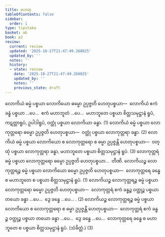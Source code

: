```yaml
---
title: ဟေတု
tableOfContents: false
sidebar:
  order: 1
type: tipitaka
basket: ab
book: p2
review:
  current: review
  updated: '2025-10-27T21:47:49.268025'
  updated_by: ''
  notes: ''
  history:
  - state: review
    date: '2025-10-27T21:47:49.268025'
    updated_by: ''
    notes: ''
    previous_state: draft
---
```



<ReviewStatus review={frontmatter.review} showDetails={true} />

<HypothesisAnnotation frontmatter={frontmatter} />

<DynamicBreadcrumb />

<Division number="140" book="p2" e="ch" v="38" p="98">

<Paragraph number="867" book="p2">
လောကိယံ ဓမ္မံ ပစ္စယာ လောကိယော ဓမ္မော ဥပ္ပဇ္ဇတိ ဟေတုပစ္စယာ—  လောကိယံ ဧကံ ခန္ဓံ ပစ္စယာ …ပေ…  ဧကံ မဟာဘူတံ …ပေ…  မဟာဘူတေ ပစ္စယာ စိတ္တသမုဋ္ဌာနံ ရူပံ, ကဋတ္တာရူပံ, ဥပါဒါရူပံ, ဝတ္ထုံ ပစ္စယာ လောကိယာ ခန္ဓာ. (1)
</Paragraph>

<Paragraph number="868" book="p2">
လောကိယံ ဓမ္မံ ပစ္စယာ လောကုတ္တရော ဓမ္မော ဥပ္ပဇ္ဇတိ ဟေတုပစ္စယာ—  ဝတ္ထုံ ပစ္စယာ လောကုတ္တရာ ခန္ဓာ. (2)
</Paragraph>

<Paragraph number="869" book="p2">
လောကိယံ ဓမ္မံ ပစ္စယာ လောကိယော စ လောကုတ္တရော စ ဓမ္မာ ဥပ္ပဇ္ဇန္တိ ဟေတုပစ္စယာ—  ဝတ္ထုံ ပစ္စယာ လောကုတ္တရာ ခန္ဓာ, မဟာဘူတေ ပစ္စယာ စိတ္တသမုဋ္ဌာနံ ရူပံ. (3)
</Paragraph>

</Division>
<Division number="141" book="p2" e="ch" v="38" p="98">

<Paragraph number="870" book="p2">
လောကုတ္တရံ ဓမ္မံ ပစ္စယာ လောကုတ္တရော ဓမ္မော ဥပ္ပဇ္ဇတိ ဟေတုပစ္စယာ…  တီဏိ.
</Paragraph>

<Paragraph number="871" book="p2">
လောကိယဉ္စ လောကုတ္တရဉ္စ ဓမ္မံ ပစ္စယာ လောကိယော ဓမ္မော ဥပ္ပဇ္ဇတိ ဟေတုပစ္စယာ—  လောကုတ္တရေ ခန္ဓေ စ မဟာဘူတေ စ ပစ္စယာ စိတ္တသမုဋ္ဌာနံ ရူပံ. (1)
</Paragraph>

<Paragraph number="872" book="p2">
လောကိယဉ္စ လောကုတ္တရဉ္စ ဓမ္မံ ပစ္စယာ လောကုတ္တရော ဓမ္မော ဥပ္ပဇ္ဇတိ ဟေတုပစ္စယာ—  လောကုတ္တရံ ဧကံ ခန္ဓဉ္စ ဝတ္ထုဉ္စ ပစ္စယာ တယော ခန္ဓာ …ပေ…  ဒွေ ခန္ဓေ …ပေ… . (2)
</Paragraph>

<Paragraph number="873" book="p2">
လောကိယဉ္စ လောကုတ္တရဉ္စ ဓမ္မံ ပစ္စယာ လောကိယော စ လောကုတ္တရော စ ဓမ္မာ ဥပ္ပဇ္ဇန္တိ ဟေတုပစ္စယာ—  လောကုတ္တရံ ဧကံ ခန္ဓဉ္စ ဝတ္ထုဉ္စ ပစ္စယာ တယော ခန္ဓာ …ပေ…  ဒွေ ခန္ဓေ …ပေ…  လောကုတ္တရေ ခန္ဓေ စ မဟာဘူတေ စ ပစ္စယာ စိတ္တသမုဋ္ဌာနံ ရူပံ. (သံခိတ္တံ.) (3)
</Paragraph>
</Division>